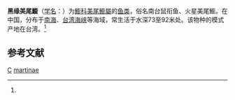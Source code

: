 {{Speciesbox 
| taxon = Calliurichthys martinae
| binomial_authority = Fricke, 1981<ref name='id8118'>{{cite web| url =http://www.bioinfo.cn/db05/BjdwSpecies.php?action=view&id=8118| title =黑缘美尾䲗| work =中国动物物种编目数据库| publisher =中国科学院微生物研究所| author =中国科学院动物研究所| accessdate =2009-04-16| deadurl =yes| archiveurl =https://web.archive.org/web/20160305083202/http://www.bioinfo.cn/db05/BjdwSpecies.php?action=view&id=8118| archivedate =2016-03-05}}</ref>
}}

'''黑缘美尾䲗'''（[[学名|学名]]：{{lang|la|''Calliurichthys martinae''}}）为[[䲗科|䲗科]][[美尾䲗屬|美尾䲗屬]]的[[鱼类|鱼类]]，俗名南台鼠衔鱼、火星美尾䲗。在中国，分布于[[南海|南海]]、[[台湾海峡|台湾海峡]]等海域，常生活于水深73至92米处。该物种的模式产地在台湾。<ref name='id8118'/>

== 参考文献 ==
{{reflist}}

{{taxonbar}}
[[Category:1981年描述的鱼类|C]]
[[Category:美尾䲗屬|martinae]]